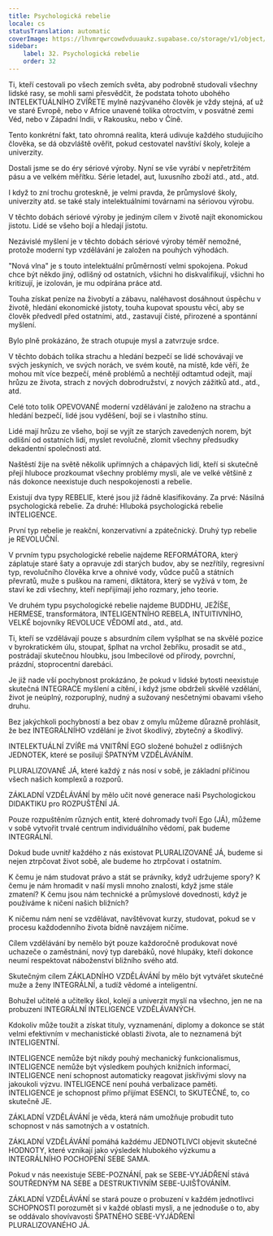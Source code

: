 ```yaml
---
title: Psychologická rebelie
locale: cs
statusTranslation: automatic
coverImage: https://lhvmrqwrcowdvduuaukz.supabase.co/storage/v1/object/public/strapi-uploads/small_cover-educacion-fundamental.webp-2d51a7828a2b1309555be27f7e2a61a0.webp
sidebar:
    label: 32. Psychologická rebelie
    order: 32
---
```

Ti, kteří cestovali po všech zemích světa, aby podrobně studovali všechny lidské rasy, se mohli sami přesvědčit, že podstata tohoto ubohého INTELEKTUÁLNÍHO ZVÍŘETE mylně nazývaného člověk je vždy stejná, ať už ve staré Evropě, nebo v Africe unavené tolika otroctvím, v posvátné zemi Véd, nebo v Západní Indii, v Rakousku, nebo v Číně.

Tento konkrétní fakt, tato ohromná realita, která udivuje každého studujícího člověka, se dá obzvláště ověřit, pokud cestovatel navštíví školy, koleje a univerzity.

Dostali jsme se do éry sériové výroby. Nyní se vše vyrábí v nepřetržitém pásu a ve velkém měřítku. Série letadel, aut, luxusního zboží atd., atd., atd.

I když to zní trochu groteskně, je velmi pravda, že průmyslové školy, univerzity atd. se také staly intelektuálními továrnami na sériovou výrobu.

V těchto dobách sériové výroby je jediným cílem v životě najít ekonomickou jistotu. Lidé se všeho bojí a hledají jistotu.

Nezávislé myšlení je v těchto dobách sériové výroby téměř nemožné, protože moderní typ vzdělávání je založen na pouhých výhodách.

"Nová vlna" je s touto intelektuální průměrností velmi spokojena. Pokud chce být někdo jiný, odlišný od ostatních, všichni ho diskvalifikují, všichni ho kritizují, je izolován, je mu odpírána práce atd.

Touha získat peníze na živobytí a zábavu, naléhavost dosáhnout úspěchu v životě, hledání ekonomické jistoty, touha kupovat spoustu věcí, aby se člověk předvedl před ostatními, atd., zastavují čisté, přirozené a spontánní myšlení.

Bylo plně prokázáno, že strach otupuje mysl a zatvrzuje srdce.

V těchto dobách tolika strachu a hledání bezpečí se lidé schovávají ve svých jeskyních, ve svých norách, ve svém koutě, na místě, kde věří, že mohou mít více bezpečí, méně problémů a nechtějí odtamtud odejít, mají hrůzu ze života, strach z nových dobrodružství, z nových zážitků atd., atd., atd.

Celé toto tolik OPEVOVANÉ moderní vzdělávání je založeno na strachu a hledání bezpečí, lidé jsou vyděšení, bojí se i vlastního stínu.

Lidé mají hrůzu ze všeho, bojí se vyjít ze starých zavedených norem, být odlišní od ostatních lidí, myslet revolučně, zlomit všechny předsudky dekadentní společnosti atd.

Naštěstí žije na světě několik upřímných a chápavých lidí, kteří si skutečně přejí hluboce prozkoumat všechny problémy mysli, ale ve velké většině z nás dokonce neexistuje duch nespokojenosti a rebelie.

Existují dva typy REBELIE, které jsou již řádně klasifikovány. Za prvé: Násilná psychologická rebelie. Za druhé: Hluboká psychologická rebelie INTELIGENCE.

První typ rebelie je reakční, konzervativní a zpátečnický. Druhý typ rebelie je REVOLUČNÍ.

V prvním typu psychologické rebelie najdeme REFORMÁTORA, který záplatuje staré šaty a opravuje zdi starých budov, aby se nezřítily, regresivní typ, revolučního člověka krve a ohnivé vody, vůdce pučů a státních převratů, muže s puškou na rameni, diktátora, který se vyžívá v tom, že staví ke zdi všechny, kteří nepřijímají jeho rozmary, jeho teorie.

Ve druhém typu psychologické rebelie najdeme BUDDHU, JEŽÍŠE, HERMESE, transformátora, INTELIGENTNÍHO REBELA, INTUITIVNÍHO, VELKÉ bojovníky REVOLUCE VĚDOMÍ atd., atd., atd.

Ti, kteří se vzdělávají pouze s absurdním cílem vyšplhat se na skvělé pozice v byrokratickém úlu, stoupat, šplhat na vrchol žebříku, prosadit se atd., postrádají skutečnou hloubku, jsou Imbecilové od přírody, povrchní, prázdní, stoprocentní darebáci.

Je již nade vší pochybnost prokázáno, že pokud v lidské bytosti neexistuje skutečná INTEGRACE myšlení a cítění, i když jsme obdrželi skvělé vzdělání, život je neúplný, rozporuplný, nudný a sužovaný nesčetnými obavami všeho druhu.

Bez jakýchkoli pochybností a bez obav z omylu můžeme důrazně prohlásit, že bez INTEGRÁLNÍHO vzdělání je život škodlivý, zbytečný a škodlivý.

INTELEKTUÁLNÍ ZVÍŘE má VNITŘNÍ EGO složené bohužel z odlišných JEDNOTEK, které se posilují ŠPATNÝM VZDĚLÁVÁNÍM.

PLURALIZOVANÉ JÁ, které každý z nás nosí v sobě, je základní příčinou všech našich komplexů a rozporů.

ZÁKLADNÍ VZDĚLÁVÁNÍ by mělo učit nové generace naši Psychologickou DIDAKTIKU pro ROZPUŠTĚNÍ JÁ.

Pouze rozpuštěním různých entit, které dohromady tvoří Ego (JÁ), můžeme v sobě vytvořit trvalé centrum individuálního vědomí, pak budeme INTEGRÁLNÍ.

Dokud bude uvnitř každého z nás existovat PLURALIZOVANÉ JÁ, budeme si nejen ztrpčovat život sobě, ale budeme ho ztrpčovat i ostatním.

K čemu je nám studovat právo a stát se právníky, když udržujeme spory? K čemu je nám hromadit v naší mysli mnoho znalostí, když jsme stále zmatení? K čemu jsou nám technické a průmyslové dovednosti, když je používáme k ničení našich bližních?

K ničemu nám není se vzdělávat, navštěvovat kurzy, studovat, pokud se v procesu každodenního života bídně navzájem ničíme.

Cílem vzdělávání by nemělo být pouze každoročně produkovat nové uchazeče o zaměstnání, nový typ darebáků, nové hlupáky, kteří dokonce neumí respektovat náboženství bližního svého atd.

Skutečným cílem ZÁKLADNÍHO VZDĚLÁVÁNÍ by mělo být vytvářet skutečné muže a ženy INTEGRÁLNÍ, a tudíž vědomé a inteligentní.

Bohužel učitelé a učitelky škol, kolejí a univerzit myslí na všechno, jen ne na probuzení INTEGRÁLNÍ INTELIGENCE VZDĚLÁVANÝCH.

Kdokoliv může toužit a získat tituly, vyznamenání, diplomy a dokonce se stát velmi efektivním v mechanistické oblasti života, ale to neznamená být INTELIGENTNÍ.

INTELIGENCE nemůže být nikdy pouhý mechanický funkcionalismus, INTELIGENCE nemůže být výsledkem pouhých knižních informací, INTELIGENCE není schopnost automaticky reagovat jiskřivými slovy na jakoukoli výzvu. INTELIGENCE není pouhá verbalizace paměti. INTELIGENCE je schopnost přímo přijímat ESENCI, to SKUTEČNÉ, to, co skutečně JE.

ZÁKLADNÍ VZDĚLÁVÁNÍ je věda, která nám umožňuje probudit tuto schopnost v nás samotných a v ostatních.

ZÁKLADNÍ VZDĚLÁVÁNÍ pomáhá každému JEDNOTLIVCI objevit skutečné HODNOTY, které vznikají jako výsledek hlubokého výzkumu a INTEGRÁLNÍHO POCHOPENÍ SEBE SAMA.

Pokud v nás neexistuje SEBE-POZNÁNÍ, pak se SEBE-VYJÁDŘENÍ stává SOUTŘEDNÝM NA SEBE a DESTRUKTIVNÍM SEBE-UJIŠŤOVÁNÍM.

ZÁKLADNÍ VZDĚLÁVÁNÍ se stará pouze o probuzení v každém jednotlivci SCHOPNOSTI porozumět si v každé oblasti mysli, a ne jednoduše o to, aby se oddávalo shovívavosti ŠPATNÉHO SEBE-VYJÁDŘENÍ PLURALIZOVANÉHO JÁ.

